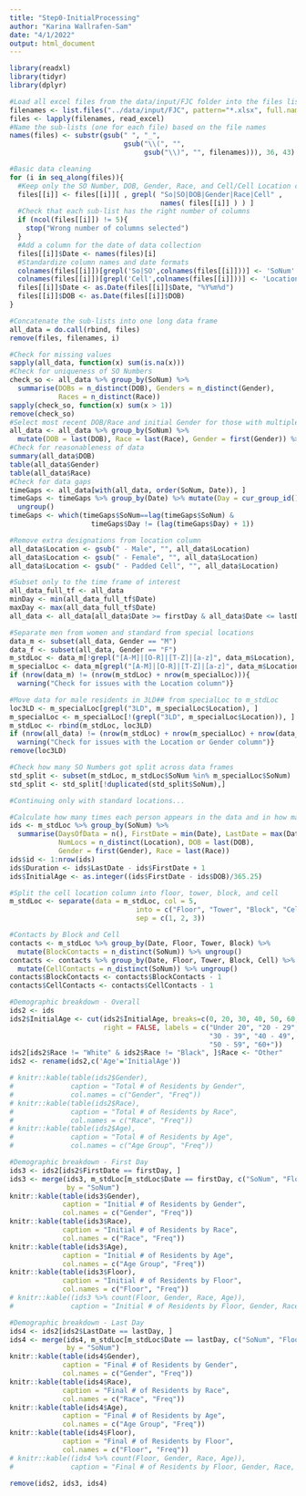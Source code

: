 ```yaml
---
title: "Step0-InitialProcessing"
author: "Karina Wallrafen-Sam"
date: "4/1/2022"
output: html_document
---
```


```r
library(readxl)
library(tidyr)
library(dplyr)

#Load all excel files from the data/input/FJC folder into the files list
filenames <- list.files("../data/input/FJC", pattern="*.xlsx", full.names=TRUE)
files <- lapply(filenames, read_excel)
#Name the sub-lists (one for each file) based on the file names
names(files) <- substr(gsub(" ", "_",
                            gsub("\\(", "",
                                 gsub("\\)", "", filenames))), 36, 43)

#Basic data cleaning
for (i in seq_along(files)){
  #Keep only the SO Number, DOB, Gender, Race, and Cell/Cell Location columns
  files[[i]] <- files[[i]][ , grepl( "So|SO|DOB|Gender|Race|Cell" ,
                                     names( files[[i]] ) ) ]
  #Check that each sub-list has the right number of columns
  if (ncol(files[[i]]) != 5){
    stop("Wrong number of columns selected")
  }
  #Add a column for the date of data collection
  files[[i]]$Date <- names(files)[i]
  #Standardize column names and date formats
  colnames(files[[i]])[grepl('So|SO',colnames(files[[i]]))] <- 'SoNum'
  colnames(files[[i]])[grepl('Cell',colnames(files[[i]]))] <- 'Location'
  files[[i]]$Date <- as.Date(files[[i]]$Date, "%Y%m%d")
  files[[i]]$DOB <- as.Date(files[[i]]$DOB)
}

#Concatenate the sub-lists into one long data frame
all_data = do.call(rbind, files)
remove(files, filenames, i)

#Check for missing values
sapply(all_data, function(x) sum(is.na(x)))
#Check for uniqueness of SO Numbers
check_so <- all_data %>% group_by(SoNum) %>%
  summarise(DOBs = n_distinct(DOB), Genders = n_distinct(Gender),
            Races = n_distinct(Race))
sapply(check_so, function(x) sum(x > 1))
remove(check_so)
#Select most recent DOB/Race and initial Gender for those with multiple
all_data <- all_data %>% group_by(SoNum) %>%
  mutate(DOB = last(DOB), Race = last(Race), Gender = first(Gender)) %>% ungroup
#Check for reasonableness of data
summary(all_data$DOB)
table(all_data$Gender)
table(all_data$Race)
#Check for data gaps
timeGaps <- all_data[with(all_data, order(SoNum, Date)), ]
timeGaps <- timeGaps %>% group_by(Date) %>% mutate(Day = cur_group_id()) %>%
  ungroup()
timeGaps <- which(timeGaps$SoNum==lag(timeGaps$SoNum) &
                    timeGaps$Day != (lag(timeGaps$Day) + 1))

#Remove extra designations from location column
all_data$Location <- gsub(" - Male", "", all_data$Location)
all_data$Location <- gsub(" - Female", "", all_data$Location)
all_data$Location <- gsub(" - Padded Cell", "", all_data$Location)

#Subset only to the time frame of interest
all_data_full_tf <- all_data
minDay <- min(all_data_full_tf$Date)
maxDay <- max(all_data_full_tf$Date)
all_data <- all_data[all_data$Date >= firstDay & all_data$Date <= lastDay, ]

#Separate men from women and standard from special locations
data_m <- subset(all_data, Gender == "M")
data_f <- subset(all_data, Gender == "F")
m_stdLoc <- data_m[!grepl("[A-M]|[O-R]|[T-Z]|[a-z]", data_m$Location), ]
m_specialLoc <- data_m[grepl("[A-M]|[O-R]|[T-Z]|[a-z]", data_m$Location), ]
if (nrow(data_m) != (nrow(m_stdLoc) + nrow(m_specialLoc))){
  warning("Check for issues with the Location column")}

#Move data for male residents in 3LD## from specialLoc to m_stdLoc 
loc3LD <- m_specialLoc[grepl("3LD", m_specialLoc$Location), ]
m_specialLoc <- m_specialLoc[!(grepl("3LD", m_specialLoc$Location)), ]
m_stdLoc <- rbind(m_stdLoc, loc3LD)
if (nrow(all_data) != (nrow(m_stdLoc) + nrow(m_specialLoc) + nrow(data_f))){
  warning("Check for issues with the Location or Gender column")}
remove(loc3LD)

#Check how many SO Numbers got split across data frames
std_split <- subset(m_stdLoc, m_stdLoc$SoNum %in% m_specialLoc$SoNum)
std_split <- std_split[!duplicated(std_split$SoNum),]

#Continuing only with standard locations...

#Calculate how many times each person appears in the data and in how many places
ids <- m_stdLoc %>% group_by(SoNum) %>%
  summarise(DaysOfData = n(), FirstDate = min(Date), LastDate = max(Date),
            NumLocs = n_distinct(Location), DOB = last(DOB),
            Gender = first(Gender), Race = last(Race))
ids$id <- 1:nrow(ids)
ids$Duration <- ids$LastDate - ids$FirstDate + 1
ids$InitialAge <- as.integer((ids$FirstDate - ids$DOB)/365.25)

#Split the cell location column into floor, tower, block, and cell
m_stdLoc <- separate(data = m_stdLoc, col = 5,
                               into = c("Floor", "Tower", "Block", "Cell"),
                               sep = c(1, 2, 3))

#Contacts by Block and Cell
contacts <- m_stdLoc %>% group_by(Date, Floor, Tower, Block) %>%
  mutate(BlockContacts = n_distinct(SoNum)) %>% ungroup()
contacts <- contacts %>% group_by(Date, Floor, Tower, Block, Cell) %>%
  mutate(CellContacts = n_distinct(SoNum)) %>% ungroup()
contacts$BlockContacts <- contacts$BlockContacts - 1
contacts$CellContacts <- contacts$CellContacts - 1
```

```r
#Demographic breakdown - Overall
ids2 <- ids
ids2$InitialAge <- cut(ids2$InitialAge, breaks=c(0, 20, 30, 40, 50, 60, 100), 
                       right = FALSE, labels = c("Under 20", "20 - 29", 
                                                 "30 - 39", "40 - 49", 
                                                 "50 - 59", "60+"))
ids2[ids2$Race != "White" & ids2$Race != "Black", ]$Race <- "Other"
ids2 <- rename(ids2,c('Age'='InitialAge'))

# knitr::kable(table(ids2$Gender),
#              caption = "Total # of Residents by Gender",
#              col.names = c("Gender", "Freq"))
# knitr::kable(table(ids2$Race),
#              caption = "Total # of Residents by Race",
#              col.names = c("Race", "Freq"))
# knitr::kable(table(ids2$Age),
#              caption = "Total # of Residents by Age",
#              col.names = c("Age Group", "Freq"))

#Demographic breakdown - First Day
ids3 <- ids2[ids2$FirstDate == firstDay, ]
ids3 <- merge(ids3, m_stdLoc[m_stdLoc$Date == firstDay, c("SoNum", "Floor")], 
              by = "SoNum")
knitr::kable(table(ids3$Gender), 
             caption = "Initial # of Residents by Gender", 
             col.names = c("Gender", "Freq"))
knitr::kable(table(ids3$Race),
             caption = "Initial # of Residents by Race",
             col.names = c("Race", "Freq"))
knitr::kable(table(ids3$Age),
             caption = "Initial # of Residents by Age",
             col.names = c("Age Group", "Freq"))
knitr::kable(table(ids3$Floor),
             caption = "Initial # of Residents by Floor",
             col.names = c("Floor", "Freq"))
# knitr::kable((ids3 %>% count(Floor, Gender, Race, Age)), 
#              caption = "Initial # of Residents by Floor, Gender, Race, and Age")

#Demographic breakdown - Last Day
ids4 <- ids2[ids2$LastDate == lastDay, ]
ids4 <- merge(ids4, m_stdLoc[m_stdLoc$Date == lastDay, c("SoNum", "Floor")], 
              by = "SoNum")
knitr::kable(table(ids4$Gender), 
             caption = "Final # of Residents by Gender",
             col.names = c("Gender", "Freq"))
knitr::kable(table(ids4$Race),
             caption = "Final # of Residents by Race",
             col.names = c("Race", "Freq"))
knitr::kable(table(ids4$Age),
             caption = "Final # of Residents by Age",
             col.names = c("Age Group", "Freq"))
knitr::kable(table(ids4$Floor),
             caption = "Final # of Residents by Floor",
             col.names = c("Floor", "Freq"))
# knitr::kable((ids4 %>% count(Floor, Gender, Race, Age)), 
#              caption = "Final # of Residents by Floor, Gender, Race, and Age")

remove(ids2, ids3, ids4)
```

